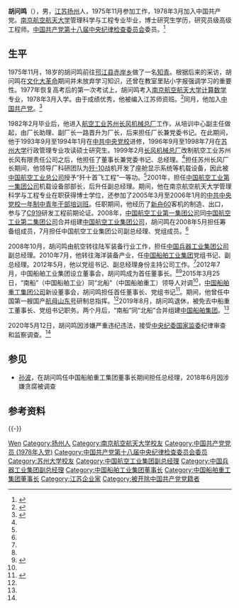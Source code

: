 '''胡问鸣'''（{{bd|1957年|5月23日||}}），男，[[江苏省|江苏]][[扬州市|扬州]]人，1975年11月参加工作，1978年3月加入中国共产党。[[南京航空航天大学|南京航空航天大学]]管理科学与工程专业毕业，博士研究生学历，研究员级高级工程师。[[中国共产党第十八届中央纪律检查委员会|中国共产党第十八届中央纪律检查委员会]]委员。<ref>{{cite news|url=http://news.xinhuanet.com/politics/2012-11/14/c_113690850.htm|title=中国共产党第十八届中央纪律检查委员会委员名单|date=2012-11-14|work=新华网|accessdate=2015-01-30|archive-date=2013-03-11|archive-url=https://web.archive.org/web/20130311041302/http://news.xinhuanet.com/politics/2012-11/14/c_113690850.htm|dead-url=no}}</ref>

== 生平 ==
1975年11月，18岁的胡问鸣前往[[邗江县|邗江县]][[公道镇|赤岸乡]]做了一名[[知青|知青]]。根据后来的采访，胡问鸣在[[文化大革命|文化大革命]]期间并未放弃学习知识，还曾在教室里贴小字报强调学习的重要性。1977年恢复高考后的第一次考试上，胡问鸣考入[[南京航空航天大学|南京航空航天大学]][[计算数学|计算数学]]专业，1978年3月入学。由于成绩优秀，他被编入江苏师资班。<ref name="jyb">{{Cite news|url=https://finance.sina.com.cn/chanjing/gsnews/2020-05-13/doc-iirczymk1473226.shtml|title=首艘国产航母研制总指挥胡问鸣落马 曾称对腐败“零容忍”|date=2020-05-13|work=中国经营网|via=新浪|accessdate=2020-05-13|archive-date=2020-09-10|archive-url=https://web.archive.org/web/20200910045747/https://finance.sina.com.cn/chanjing/gsnews/2020-05-13/doc-iirczymk1473226.shtml|dead-url=no}}</ref>同月，他加入[[中国共产党|中国共产党]]。<ref name="njb">{{Cite news|url=http://www.bjnews.com.cn/feature/2020/05/13/726748.html|title=原中国船舶重工集团有限公司党组书记、董事长胡问鸣被查|date=2020-05-13|work=新京报|accessdate=2020-05-13|archive-date=2020-09-10|archive-url=https://web.archive.org/web/20200910045746/http://www.bjnews.com.cn/feature/2020/05/13/726748.html|dead-url=no}}</ref>

1982年2月毕业后，他进入[[航空工业苏州长风机械总厂|航空工业苏州长风机械总厂]]工作，从培训中心副主任做起，由厂长助理、副厂长一路晋升为厂长，后来担任厂长兼党委书记。在此期间，他于1993年9月至1994年1月在[[中共中央党校|中共中央党校]]进修，1996年9月至1998年7月在[[苏州大学|苏州大学]]行政管理专业攻读硕士研究生。1999年2月[[长风机械总厂|长风机械总厂]]改制航空工业苏州长风有限责任公司之后，他担任了董事长兼党委书记、总经理。<ref name="njb" />担任苏州长风厂长期间，他领导厂科研团队为[[歼-10|歼-10]]战机开发了座舱显示系统等机载设备，因此被[[中国航空工业总公司|中国航空工业总公司]]授予“歼十首飞工程”一等功。<ref name="jyb" />2001年，担任[[中国航空工业第一集团|中国航空工业第一集团公司]]机载设备部部长，后升任副总经理。期间，他在南京航空航天大学管理科学与工程专业在职获得博士学位，还参加了2005年3月至2006年1月的[[中共中央党校一年制中青年干部培训班|中共中央党校一年制中青年干部培训班]]。任职期间，他经历了[[新舟60|新舟60]]客机的制造、出口，参与了[[中國商飛C919|C919]]研发工程前期论证。2008年，[[中国航空工业第一集团公司|中国航空工业第一集团公司]]同[[中国航空工业第二集团公司|中国航空工业第二集团公司]]合并组建[[中国航空工业集团公司|中国航空工业集团公司]]，胡问鸣在2008年5月担任筹备组成员，7月担任中国航空工业集团公司副总经理、党组成员。<ref name="njb" />

2008年10月，胡问鸣由航空转往陆军装备行业工作，担任[[中国兵器工业集团|中国兵器工业集团公司]]副总经理。2010年7月，他转往海洋装备产业，任[[中国船舶工业集团|中国船舶工业集团]]党组书记、副总经理。2012年5月，他以党组书记、副总经理身份主持公司工作。<ref name="njb" />2012年7月，中国船舶工业集团设立董事会，胡问鸣成为首任董事长。<ref name="njb" /><ref>{{Cite news|url=http://www.dsti.net/Information/Viewpoint/59385|title=胡问鸣任中船集团公司首任董事长（图）|date=2012-08-09|work=国防科技信息网|accessdate=2020-10-02}}</ref>2015年3月25日，“南船”（中国船舶工业）同“北船”（中国船舶重工）领导人对调<ref name="jyb" />，[[中国船舶重工集团|中国船舶重工集团公司]]新设董事会，胡问鸣担任首任董事长、党组书记<ref>{{Cite news|url=http://politics.people.com.cn/n/2015/0326/c70731-26752507.html|title=中船重工设立董事会 胡问鸣、孙波分任董事长总经理|date=2015-03-26|work=中国经济网|accessdate=2020-05-16|via=人民网|archive-date=2020-09-10|archive-url=https://web.archive.org/web/20200910043215/http://politics.people.com.cn/n/2015/0326/c70731-26752507.html|dead-url=no}}</ref>。期间，他曾任中国第一艘国产[[航空母舰|航母]][[山东号航空母舰|山东号]]研制总指挥。<ref name="jyb" />2019年8月，胡问鸣退休，被免去中船重工董事长、党组书记职务。两个月后，“南船”同“北船”合并组建[[中国船舶集团|中国船舶集团]]。<ref name="njb" />

2020年5月12日，胡问鸣因涉嫌严重违纪违法，接受[[中国共产党中央纪律检查委员会|中央纪委]][[中华人民共和国国家监察委员会|国家监委]]纪律审查和监察调查。<ref name="njb" />

== 参见 ==
* [[孙波_(1961年)|孙波]]，在胡问鸣任中国船舶重工集团董事长期间担任总经理，2018年6月因涉嫌贪腐被调查

== 参考资料 ==
{{reflist}}
{{-}}
{{start box}}
{{s-bus}}
{{s-new}}
{{s-title|[[中国船舶重工集团|中国船舶重工集团]]董事长|2015年3月-2019年8月}}
{{s-none|职位撤销}}
{{s-new}}
{{s-title|[[中国船舶工业集团|中国船舶工业集团]]董事长|2012年7月-2015年3月}}
{{s-after|[[董强_(1958年)|董强]]}}
{{end box}}
{{中共十九大以来的反腐败工作}}

{{Authority control}}
{{DEFAULTSORT:hu wenming}}
[[Category:胡姓|Wen]]
[[Category:扬州人|Category:扬州人]]
[[Category:南京航空航天大学校友|Category:南京航空航天大学校友]]
[[Category:中国共产党党员_(1978年入党)|Category:中国共产党党员 (1978年入党)]]
[[Category:中国共产党第十八届中央纪律检查委员会委员|Category:中国共产党第十八届中央纪律检查委员会委员]]
[[Category:苏州大学校友|Category:苏州大学校友]]
[[Category:中国航空工业集团副总经理|Category:中国航空工业集团副总经理]]
[[Category:中国兵器工业集团副总经理|Category:中国兵器工业集团副总经理]]
[[Category:中国船舶工业集团董事长|Category:中国船舶工业集团董事长]]
[[Category:中国船舶重工集团董事长|Category:中国船舶重工集团董事长]]
[[Category:江苏企业家|Category:江苏企业家]]
[[Category:被开除中国共产党党籍者|Category:被开除中国共产党党籍者]]